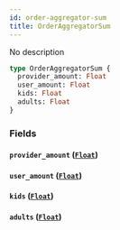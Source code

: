 ```yaml
---
id: order-aggregator-sum
title: OrderAggregatorSum
---
```


No description

```graphql
type OrderAggregatorSum {
  provider_amount: Float
  user_amount: Float
  kids: Float
  adults: Float
}
```

### Fields

#### `provider_amount` ([`Float`](/v1/scalars/float))

#### `user_amount` ([`Float`](/v1/scalars/float))

#### `kids` ([`Float`](/v1/scalars/float))

#### `adults` ([`Float`](/v1/scalars/float))
